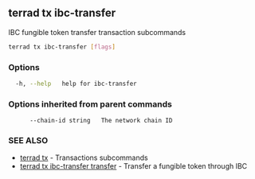 ## terrad tx ibc-transfer

IBC fungible token transfer transaction subcommands

```sh Terrad
terrad tx ibc-transfer [flags]
```

### Options

```sh Terrad
  -h, --help   help for ibc-transfer
```

### Options inherited from parent commands

```
      --chain-id string   The network chain ID
```

### SEE ALSO

* [terrad tx](terrad_tx.md)	 - Transactions subcommands
* [terrad tx ibc-transfer transfer](terrad_tx_ibc-transfer_transfer.md)	 - Transfer a fungible token through IBC


